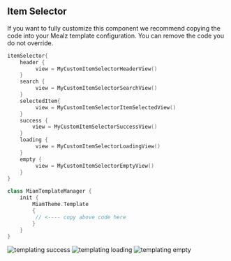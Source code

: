 
## Item Selector

If you want to fully customize this component we recommend copying the code into your Mealz template configuration.
You can remove the code you do not override.

```kotlin
itemSelector{
    header {
         view = MyCustomItemSelectorHeaderView()
    }
    search {
         view = MyCustomItemSelectorSearchView()
    }
    selectedItem{
         view = MyCustomItemSelectorItemSelectedView()
    }
    success {
        view = MyCustomItemSelectorSuccessView()
    }
    loading {
         view = MyCustomItemSelectorLoadingView()
    }
    empty {
         view = MyCustomItemSelectorEmptyView()
    }
}
```

```kotlin
class MiamTemplateManager {
    init {
        MiamTheme.Template 
        {
         // <---- copy above code here 
        }
    }
}
```


<img src="https://storage.googleapis.com/assets.miam.tech/kmm_documentation/android/customization/ItemSelectorSuccess.png" alt="templating success" />
<img src="https://storage.googleapis.com/assets.miam.tech/kmm_documentation/android/customization/ItemSelectorLoading.png" alt="templating loading" />
<img src="https://storage.googleapis.com/assets.miam.tech/kmm_documentation/android/customization/ItemSelectorEmpty.png" alt="templating empty" />


<Header/>
<Search/>
<SelectedItem/>
<Loading/>
<Success/>
<Empty/>